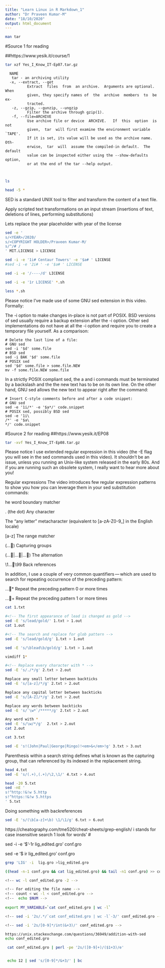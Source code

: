 ```yaml
---
title: "Learn Linux in R Markdown_1"
author: "Dr Praveen Kumar-M"
date: "18/10/2020"
output: html_document
---
```

```bash
man tar
```


#Source 1 for reading

##https://www.yesik.it/course/1


```bash
tar xzf Yes_I_Know_IT-Ep07.tar.gz

```

      
              
      NAME
       tar - an archiving utility
      -x, --extract, --get
              Extract  files  from  an archive.  Arguments are optional.  When
              given, they specify names of  the  archive  members  to  be  ex‐
              tracted.
       -z, --gzip, --gunzip, --ungzip
              Filter the archive through gzip(1).
       -f, --file=ARCHIVE
              Use archive file or device  ARCHIVE.   If  this  option  is  not
              given,  tar  will first examine the environment variable `TAPE'.
              If it is set, its value will be used as the archive name.   Oth‐
              erwise,  tar  will  assume the compiled-in default.  The default
              value can be inspected either using the --show-defaults  option,
              or at the end of the tar --help output.
              
              
```bash
ls
```

```bash
head -5 *
```

SED is a standard UNIX tool to filter and transform the content of a text file. 

Apply scripted text transformations on an input stream
(insertions of text, deletions of lines, performing substitutions)

Lets replace the year placeholder with year of the license

```bash
sed -e '
s/<YEAR>/2020/
s/<COPYRIGHT HOLDER>/Praveen Kumar-M/
s/^/# /
' MIT.LICENSE > LICENSE

sed -i -e '1i# Centaur Towers' -e '$a# ' LICENSE
#sed -i -e '2i# ' -e '$a# ' LICENSE

sed -i -e '/----/d' LICENSE

sed -i -e '1r LICENSE' *.sh

less *.sh
```

Please notice I’ve made use of some GNU sed extension in this video. Formally:

The -i option to make changes in-place is not part of POSIX. BSD versions of sed usually require a backup extension after the -i option. Other sed implementations do not have at all the -i option and require you to create a temporary file yourself. As a comparison:

```
# Delete the last line of a file:
# GNU sed
sed -i '$d' some.file
# BSD sed
sed -i BAK '$d' some.file
# POSIX sed
sed '$d' some.file > some.file.NEW
mv -f some.file.NEW some.file
```
In a strictly POSIX compliant sed, the a and i commands must be terminated by a backslash and the the new text has to be on its own line. On the other hand, GNU sed allows the new text to appear right after the command:

```
# Insert C-style comments before and after a code snippet:
# GNU sed
sed -e '1i/*' -e '$a*/' code.snippet
# POSIX sed, possibly BSD sed
sed -e '1i\
/*' -e '$a\
*/' code.snippet
```

#Source 2 for reading
##https://www.yesik.it/EP08
```bash
tar -xvf Yes_I_Know_IT-Ep08.tar.gz
```

Please notice I use extended regular expression in this video (the -E flag you will see in the sed commands used in this video). It shouldn’t be an issue, unless you running an Unix-like system released in the early 80s. And if you are running such an obsolete system, I really want to hear more about you!

Regular expressions
The video introduces few regular expression patterns to show you how you can leverage them in your sed substitution commands:

\b The word boundary matcher

. (the dot) Any character

\w The "any letter" metacharacter (equivalent to [a-zA-Z0-9_] in the English locale)

[a-z] The range matcher

(…) Capturing groups

(…|…|…) The alternation

\1…\99 Back references

In addition, I use a couple of very common quantifiers — which are used to search for repeating occurrence of the preceding pattern:

…* Repeat the preceding pattern 0 or more times

…+ Repeat the preceding pattern 1 or more times

```bash
cat 1.txt

#<!-- The first appearance of lead is changed as gold -->
sed -E 's/lead/gold/' 1.txt > 1.out
cat 1.out

#<!-- The search and replace for glob pattern -->
sed -E 's/lead/gold/g' 1.txt > 1.out

sed -E 's/\blead\b/gold/g' 1.txt > 1.out

vimdiff 1*

```

```bash
#<!-- Replace every character with * -->
sed -E 's/./*/g' 2.txt > 2.out

Replace any small letter between backticks
sed -E 's/[a-z]/*/g' 2.txt > 2.out

Replace any capital letter between backticks
sed -E 's/[A-Z]/*/g' 2.txt > 2.out

Replace any words between backticks
sed -E 's/`\w*`/*****/g' 2.txt > 2.out

Any word with *
sed -E 's/\w/*/g'  2.txt > 2.out
cat 2.out
```


```bash
cat 3.txt

sed -E 's!(John|Paul|George|Ringo)!<em>&</em>!g' 3.txt > 3.out
```

Parenthesis within a search string defines what is known as the capturing group, that can referenced by its indexed in the replacement string. 

```bash
head 4.txt
sed -E 's/(.+),(.+)/\2,\1/' 4.txt > 4.out
```

```bash
head -20 5.txt
sed -nE ' 
s!^http:!&!w 5.http
s!^https:!&!w 5.https
' 5.txt
```

Doing something with backreferences

```bash
sed -E 's/(\b[a-z]+\b) \1/\1/g' 6.txt > 6.out
```

https://cheatography.com/tme520/cheat-sheets/grep-english/
i stands for case insensitive search 
1 look for words'
#<!-- o only show the matching pattern of string -->

sed -i -e '$'-1r lig_edited.gro' conf.gro


sed -e '$ ir lig_edited.gro' conf.gro

```bash

grep 'LIG' -i  lig.gro >lig_edited.gro

((head -n-1 conf.gro && cat lig_edited.gro) && tail -n1 conf.gro) >> conf_edited.gro

<!-- wc -l conf_edited.gro -2 -->

<!-- For editing the file name -->
<!-- count < wc -l < conf_edited.gro -->
<!--  echo $NUM -->
 
export MY_VARIABLE=`cat conf_edited.gro | wc -l`

<!-- sed -i '2s/.*/`cat conf_edited.gro | wc -l`-3/' conf_edited.gro -->

<!-- sed -i '2s/[0-9]*/int(&+3)/' conf_edited.gro -->

https://unix.stackexchange.com/questions/36949/addition-with-sed
echo conf_edited.gro

 cat conf_edited.gro | perl -pe '2s/([0-9]+)/($1+3)/e'  


 echo 12 | sed 's/[0-9]*/&+3/' | bc

```


